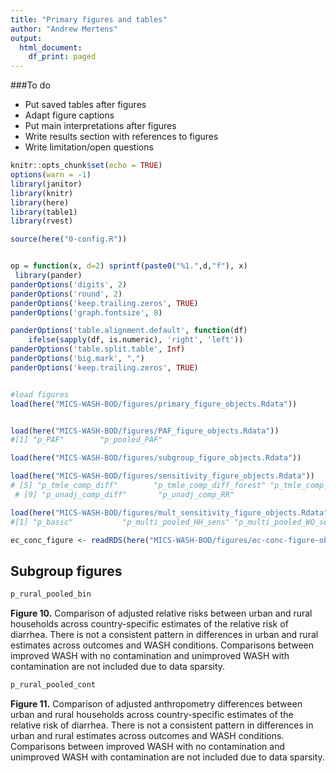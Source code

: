 ```yaml
---
title: "Primary figures and tables"
author: "Andrew Mertens"
output:
  html_document:
    df_print: paged
---
```


<!-- output: html_notebook -->



###To do

  *  Put saved tables after figures
  *  Adapt figure captions
  *  Put main interpretations after figures
  *  Write results section with references to figures
  *  Write limitation/open questions




```r
knitr::opts_chunk$set(echo = TRUE)
options(warn = -1) 
library(janitor)
library(knitr)
library(here)
library(table1)
library(rvest)

source(here("0-config.R"))


op = function(x, d=2) sprintf(paste0("%1.",d,"f"), x) 
 library(pander)
panderOptions('digits', 2)
panderOptions('round', 2)
panderOptions('keep.trailing.zeros', TRUE)
panderOptions('graph.fontsize', 8)

panderOptions('table.alignment.default', function(df)
    ifelse(sapply(df, is.numeric), 'right', 'left'))
panderOptions('table.split.table', Inf)
panderOptions('big.mark', ",")
panderOptions('keep.trailing.zeros', TRUE)


#load figures
load(here("MICS-WASH-BOD/figures/primary_figure_objects.Rdata"))


load(here("MICS-WASH-BOD/figures/PAF_figure_objects.Rdata"))
#[1] "p_PAF"        "p_pooled_PAF"

load(here("MICS-WASH-BOD/figures/subgroup_figure_objects.Rdata"))

load(here("MICS-WASH-BOD/figures/sensitivity_figure_objects.Rdata"))
# [5] "p_tmle_comp_diff"        "p_tmle_comp_diff_forest" "p_tmle_comp_RR"          "p_tmle_comp_RR_forest"  
 # [9] "p_unadj_comp_diff"       "p_unadj_comp_RR"

load(here("MICS-WASH-BOD/figures/mult_sensitivity_figure_objects.Rdata"))
#[1] "p_basic"           "p_multi_pooled_HH_sens" "p_multi_pooled_WQ_sens"

ec_conc_figure <- readRDS(here("MICS-WASH-BOD/figures/ec-conc-figure-object.RDS"))


```



## Subgroup figures


```r
p_rural_pooled_bin
```



__Figure 10.__ Comparison of adjusted relative risks between urban and rural households across country-specific estimates of the relative risk of diarrhea. There is not a consistent pattern in differences in urban and rural estimates across outcomes and WASH conditions. Comparisons between improved WASH with no contamination and unimproved WASH with contamination are not included due to data sparsity.


```r
p_rural_pooled_cont
```


__Figure 11.__ Comparison of adjusted anthropometry differences between urban and rural households across country-specific estimates of the relative risk of diarrhea. There is not a consistent pattern in differences in urban and rural estimates across outcomes and WASH conditions. Comparisons between improved WASH with no contamination and unimproved WASH with contamination are not included due to data sparsity.




